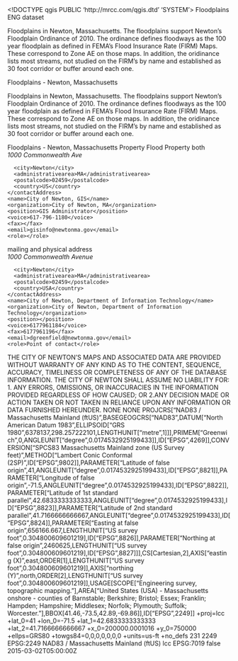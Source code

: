 <!DOCTYPE qgis PUBLIC 'http://mrcc.com/qgis.dtd' 'SYSTEM'>
<qgis version="3.20.1-Odense">
  <identifier>Floodplains</identifier>
  <parentidentifier></parentidentifier>
  <language>ENG</language>
  <type>dataset</type>
  <title>Floodplains</title>
  <abstract>Floodplains in Newton, Massachusetts. The floodplains support Newton's Floodplain Ordinance of 2010. The ordinance defines floodways as the 100 year floodplain as defined in FEMA's Flood Insurance Rate (FIRM) Maps. These correspond to Zone AE on those maps. In addition, the oridinance lists most streams, not studied on the FIRM's by name and established as 30 foot corridor or buffer around each one.

Floodplains - Newton, Massachusetts

Floodplains in Newton, Massachusetts. The floodplains support Newton's Floodplain Ordinance of 2010. The ordinance defines floodways as the 100 year floodplain as defined in FEMA's Flood Insurance Rate (FIRM) Maps. These correspond to Zone AE on those maps. In addition, the oridinance lists most streams, not studied on the FIRM's by name and established as 30 foot corridor or buffer around each one.

Floodplains - Newton, Massachusetts</abstract>
  <keywords vocabulary="Search keys">
    <keyword>Property</keyword>
    <keyword>Flood</keyword>
  </keywords>
  <keywords vocabulary="gmd:topicCategory">
    <keyword>Property</keyword>
  </keywords>
  <contact>
    <contactAddress>
      <type>both</type>
      <address>1000 Commonwealth Ave</address>
      <city>Newton</city>
      <administrativearea>MA</administrativearea>
      <postalcode>02459</postalcode>
      <country>US</country>
    </contactAddress>
    <name>City of Newton, GIS</name>
    <organization>City of Newton, MA</organization>
    <position>GIS Administrator</position>
    <voice>617-796-1180</voice>
    <fax></fax>
    <email>gisinfo@newtonma.gov</email>
    <role></role>
  </contact>
  <contact>
    <contactAddress>
      <type>mailing and physical address</type>
      <address>1000 Commonwealth Avenue</address>
      <city>Newton</city>
      <administrativearea>MA</administrativearea>
      <postalcode>02459</postalcode>
      <country>USA</country>
    </contactAddress>
    <name>City of Newton, Department of Information Technology</name>
    <organization>City of Newton, Department of Information Technology</organization>
    <position></position>
    <voice>6177961184</voice>
    <fax>6177961196</fax>
    <email>dgreenfield@newtonma.gov</email>
    <role>Point of contact</role>
  </contact>
  <links>
    <link url="Server=192.9.202.154_newtongis; Service=sde:sqlserver:192.9.202.154\newtongis; Database=Physical_Geography; Version=dbo.DEFAULT" type="ArcSDE Connection" mimeType="" description="" format="" name="SDE Feature Class" size=""/>
  </links>
  <fees></fees>
  <constraints type="Limitations of use">THE CITY OF NEWTON'S MAPS AND ASSOCIATED DATA ARE PROVIDED WITHOUT WARRANTY OF 
ANY KIND AS TO THE CONTENT, SEQUENCE, ACCURACY, TIMELINESS OR COMPLETENESS OF 
ANY OF THE DATABASE INFORMATION. THE CITY OF NEWTON SHALL ASSUME NO LIABILITY FOR: 
1. ANY ERRORS, OMISSIONS, OR INACCURACIES IN THE INFORMATION PROVIDED 
REGARDLESS OF HOW CAUSED; OR 
2.ANY DECISION MADE OR ACTION TAKEN OR NOT TAKEN IN RELIANCE UPON ANY 
INFORMATION OR DATA FURNISHED HEREUNDER.
</constraints>
  <constraints type="Access">NONE</constraints>
  <rights>NONE</rights>
  <encoding></encoding>
  <crs>
    <spatialrefsys>
      <wkt>PROJCRS["NAD83 / Massachusetts Mainland (ftUS)",BASEGEOGCRS["NAD83",DATUM["North American Datum 1983",ELLIPSOID["GRS 1980",6378137,298.257222101,LENGTHUNIT["metre",1]]],PRIMEM["Greenwich",0,ANGLEUNIT["degree",0.0174532925199433]],ID["EPSG",4269]],CONVERSION["SPCS83 Massachusetts Mainland zone (US Survey feet)",METHOD["Lambert Conic Conformal (2SP)",ID["EPSG",9802]],PARAMETER["Latitude of false origin",41,ANGLEUNIT["degree",0.0174532925199433],ID["EPSG",8821]],PARAMETER["Longitude of false origin",-71.5,ANGLEUNIT["degree",0.0174532925199433],ID["EPSG",8822]],PARAMETER["Latitude of 1st standard parallel",42.6833333333333,ANGLEUNIT["degree",0.0174532925199433],ID["EPSG",8823]],PARAMETER["Latitude of 2nd standard parallel",41.7166666666667,ANGLEUNIT["degree",0.0174532925199433],ID["EPSG",8824]],PARAMETER["Easting at false origin",656166.667,LENGTHUNIT["US survey foot",0.304800609601219],ID["EPSG",8826]],PARAMETER["Northing at false origin",2460625,LENGTHUNIT["US survey foot",0.304800609601219],ID["EPSG",8827]]],CS[Cartesian,2],AXIS["easting (X)",east,ORDER[1],LENGTHUNIT["US survey foot",0.304800609601219]],AXIS["northing (Y)",north,ORDER[2],LENGTHUNIT["US survey foot",0.304800609601219]],USAGE[SCOPE["Engineering survey, topographic mapping."],AREA["United States (USA) - Massachusetts onshore - counties of Barnstable; Berkshire; Bristol; Essex; Franklin; Hampden; Hampshire; Middlesex; Norfolk; Plymouth; Suffolk; Worcester."],BBOX[41.46,-73.5,42.89,-69.86]],ID["EPSG",2249]]</wkt>
      <proj4>+proj=lcc +lat_0=41 +lon_0=-71.5 +lat_1=42.6833333333333 +lat_2=41.7166666666667 +x_0=200000.0001016 +y_0=750000 +ellps=GRS80 +towgs84=0,0,0,0,0,0,0 +units=us-ft +no_defs</proj4>
      <srsid>231</srsid>
      <srid>2249</srid>
      <authid>EPSG:2249</authid>
      <description>NAD83 / Massachusetts Mainland (ftUS)</description>
      <projectionacronym>lcc</projectionacronym>
      <ellipsoidacronym>EPSG:7019</ellipsoidacronym>
      <geographicflag>false</geographicflag>
    </spatialrefsys>
  </crs>
  <extent>
    <spatial dimensions="2" minz="0" maxx="-71.16611199999999826" crs="EPSG:2249" miny="42.28292199999999923" maxz="0" minx="-71.27046699999999646" maxy="42.36799899999999752"/>
    <temporal>
      <period>
        <start>2015-03-02T05:00:00Z</start>
        <end></end>
      </period>
    </temporal>
    <temporal>
      <period>
        <start></start>
        <end></end>
      </period>
    </temporal>
  </extent>
</qgis>
